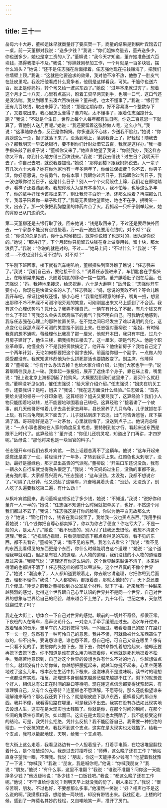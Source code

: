 ```yaml
---
---
---
```

title: 三十一
---



岳母六十大寿，董柳姐妹早就商量好了要庆贺一下，商量的结果是到枫叶宾馆去订一桌。前一天董柳对我说：“送多少钱？”我说：“你们姐妹商量去，董卉送多少，你也送多少，她也是拿工资的人了。”董柳说：“我今天才知道，董卉她准备送六百块钱，搞得我措手不及。”我说：“你妹妹刚参加工作，一个月就是一百多块钱，摆什么派头？”她说：“还不是任志强在后面撑着。任志强他现在把钱赚海了，把我们往墙壁上顶。”我说：“这就是他要追求的效果，我对他不冷不热，他憋了一肚皮气在肚皮里呢。我没把他看成什么竞争者，他倒是这样看我，可笑。干脆你也送六百，反正是你妈妈，转个弯又给一波买东西了。”她说：“过年本来就过穷了，想着这个月才二十八天，心里有点高兴，盼着工资早两天到手，也喘一口气，这口气还是没法喘。我又到哪里去凑六百块钱来？董卉呢，也太不懂事了。”我说：“银行里还有几百块钱，取出来算了。”她说：“那是定期存款，好不容易凑一个整数存下了，又要取出来，我心里怎么舍得？董卉呢，太不懂事了，跟着任志强跑什么跑？”我说：“不就是个生日，世界上每个人每年都有生日呢，你送二百意思一下就算了，管他别人送几百呢。”她说：“我还要留着这张脸做人呢，这么小气。”我说：“这事随你去办，反正是你妈妈。你多送我不心疼，少送我不脸红。”她说：“你肩膀这么一歪，担子就落下来了。没落到地上，落到我身上了，好轻松！随我去办？那我明天一早去抢银行，要不到你们计财处借它五百，我就是这样办。”我一根手指头敲了敲桌子说：“董柳你又来了。”她直直地望了我说：“你随我办，我这样办你又不肯。你到什么地方借三百块钱来。”我说：“要我去借钱？过生日？我明天不去了，你自己去吧，就说我要加班。”她说：“那你到楼下跟我妈妈说去。人一辈子有几次六十大寿？她在你池家也有一年多两年了，你给过保姆费？你不去，你男子汉，你好意思说，你有勇气，你有本事！我跟你过苦日子，我妈跟你过苦日子，我一波也跟你过苦日子，这是什么日子？别人一个个火箭般往上蹿，我们老在原地踏步，看样子还要踏到老。我想你池大为是有本事的人，我不怕等，也等这么多年了，你的拿手好戏也该亮出来了，别让我母子白盼一场，还那么端着？再端那么几年，我母子陪着你一辈子吹灯了。”我毫无表情地望着她，她也不在乎，抿嘴笑一笑，出去了。那一笑像把我胸膛里的炸药库点了火，我抓起一只杯子刚举起来，她的背影已从门边消失。

第二天董柳还是去银行取了钱，回来她说：“钱是取回来了，不过还是要尽快补回去，一个家总不能没有点钱垫着，万一我一波应急要用点钱呢，对不对？”我说：“你说的总是对的，你什么时候错过，就算你说错了也是对的，因为是你说的。”她说：“那讲好了，下个月起你只能留五块钱在身上做零用钱，留十块，那太浪费了。”我说：“你说的就是对的，不过……”她马上问：“不过什么？”我说：“不过……不过也没什么可不过的，对不对？”

下午刚下班回家，楼下就有汽车喇叭响，董柳探头到窗外瞧了瞧说：“任志强来了。”我说：“我们自己去，要他接干什么！”说着任志强进来了，车钥匙套在手指头上，在眼前晃来晃去，头随着钥匙的移动一摆一摆的。董卉腆着肚子跟在后面。任志强说：“妈，我特地来接您，给您祝寿，六十是大寿啊！”岳母说：“志强你开车要小心，你现在是快做父亲的人了。”任志强说：“妈，您说的我敢不听？等会儿瞧我开车吧，保证比蚂蚁还慢，够小心吧！”我看他那得意的样子，嘴角一抿，想显出那种不冷不热深不可测冷眼旁观的笑意，可刚刚显出来又马上感到了不合适。我有这个心理优势吗？凭什么？我弄不懂自己。一辆车有什么了不起，有几个钱又有什么了不起？可我怎么会失去居高临下的勇气？我不明白自己。可我确切地感到，我与任志强在心理上的那种位置关系，在不觉之间已经发生了难以说明的变化，这点变化让我那点深不可测的笑意挂不到脸上来。任志强对董柳说：“姐姐，有时候我真的想不通呢，蒋经理他比我高了那一厘米，他就开本田，我只有丰田。过几个月房子建好了，他住三楼，把我挤到五楼去了。这一厘米，硬是气死人。他是个职业革命家，他懂业务？不是我把贷款搞定了，他开车？他住新房子？我给自己定了一个两年计划，无论如何都要把这个副字去掉。前面给你缀一个副字，一点做人的感受都没有。我就知道林彪他为什么拼死拼活也要搞政变了。副主席，他睡得着？”董柳说：“你有什么办法去掉？也给大家介绍介绍，让我们大家也学一学。”说着眼睛往我身上一轮。我拿起一张报纸，展开了遮住半个身子，靠在床上看，嘴里说：“报上说北京上海都刮起了抢购风，大概要刮到我们这里来了，要买什么就赶快。”董柳没听见似的，催任志强说：“给大家介绍介绍。”任志强说：“姐夫在机关工作，还要我讲？是吧，姐夫？”我说：“我在这方面没什么经验。”任志强说：“首先要给关键的领导一个好印象吧，这算经验？姐夫又要骂我了，这算经验？我们小人物只能围着地球转，总不能要地球围着自己转吧。这算经验？”接着讲了一个故事，前几天他哥哥带着儿子去县长家去拜年，县长家养了几只乌龟，儿子就抓在手上玩，有只乌龟爬到床下面去了，儿子就钻到床下去捉。出门时告诉爸爸，床下摆满了酒。哥哥刚好是送了一对茅台，心里就后悔了，没送到点子上。他说完总结说：“一点小事也要站在人家的角度反复考虑，要特别到位才行。看起来送东西是跟不上时代了。这算经验？”董卉说：“你侄儿还机灵呢，知道出了门再讲，才四岁呢。”岳母说：“那他将来也是一块当官的料子。”

任志强开车带我们去枫叶宾馆，一路上话题总离不了这辆车。他说：“这车开起来感觉还是差了一点，蒋经理开了一年多，才转到我手上来。红颜色也太刺眼了，没劲，最好是墨绿色，那才显出高贵的气派呢。”董柳说：“开进口车还说没劲，我有一辆永久自行车就觉得劲头很足了。”我说：“今天妈妈过生日，没劲的事都不说，说有劲的事，大家都高兴高兴。”任志强说：“这车没劲，太没劲，我都不想说它了。”可隔了几分钟，他又说起了这辆车，兴奋地晃着头说：“没劲，太没劲了，别人吃了头遍要我吃第二遍，有什么劲！”

从枫叶宾馆回来，我问董柳这顿饭花了多少钱，她说：“不知道。”我说：“说好你和董卉一人一半的。”她说：“任志强不知道什么时候就把单买了，也好，不然这个月我们都过不去了。”我说：“任志强这是打你的脸呢，你以为他平白无故那么大方？”她说：“管他打什么，钱省在我口袋里了，我给我一波也买点东西。”我用手指着她说：“几个钱你把自尊心都卖掉了，你以为你占了便宜？你吃亏大了，不是一般的大，是太大了。”她说：“我不玩虚的，别人付了钱我还去恨他，我想不清这个道理。”我说：“近视眼近视眼，只看见眼皮底下那点看得见的东西，看不见的东西，都不去看它。”董柳笑了说：“看不见的东西，我怎么去看它？”我说：“看不见的东西比看得见的东西更是个东西，你什么时候能明白这个道理！”她说：“这个道理我早就明白，但那是有钱人的道理，大人物的道理，我们没钱的小人物的道理要反过来讲。”我叹气说：“道理还有你这么讲的，这个世界越来越讲不清了，本来讲得清的也都讲不清了！任志强这样的都可以甩派头，这个世界真的不像个世界了。”她说：“潮流来了，人人都知道要跟着走，你去跟它讲道理，它把你甩到后面去，理都不理你。”我说：“人人都聪明，都跟着走，那就太他妈的了，天下总还要几个傻瓜。”睡觉之前我对董柳说到办公室拿个材料，就下了楼。近来我有一种越来越强烈的感觉，觉得这个世界跟自己心里认识的世界并不是同一个世界，自己对世界的想象与世界给自己的经验，越来越合不上拍了。九十年代，世纪之末，天忽然就翻过来了吗？

我走在大街上，想体会一下自己对世界的感觉。眼前的一切并不奇怪，都很正常。下夜班的人在等车，高声议论什么。一对恋人手牵手缓缓走过去。洒水车开过来，放着轻柔的音乐。骑单车的人把铃按得飞响，一闪而过。我看着自己的影子在路灯下一长一短，忽然有了一种可怜自己的意思。我并不傻，可就像被什么东西罩住了似的，伸不出头。要说怨谁吧，谁也怨不着。怨自己吧，可自己又错在哪里？像有一只看不见的手，要把你的头摁下去，摁下去，你拼命挣扎着想抬起来，他却还要再摁下去摁下去。你不知道是谁在这么用力地摁着你，可他就是死死地摁着不松手。我痛苦地意识到，自己对这个世界的设想也许有什么不对的地方，你越想做点什么，就越没有什么给你做，你越想把腰挺起来，就越叫你挺不起来。心里空荡荡地过了这么几年，根本没在生活中扎下根来，这滋味真不是滋味啊。读书时的理想一点都没有实现，相反，那理想本身倒越来越渺茫越来越抓不住了。剩下的就想做个好人，相信总有公正在时间的路口等待吧。现在连这点信念都变得犹豫起来，有谁理解自己，又有什么在等待？连董柳也不愿理解，不愿等待，那么还能指望谁来理解谁来等待？那么我还剩下什么？就是眼皮底下那点东西，董柳看见的那点东西。我并不傻，我看得见路在哪里，可是我迈不出去。我实在没有办法如此现实地去设想人生，这实在是太现实也太残酷了。你就是你，在那个时间的瞬间，在那个空间的角落生存着的你，如此而已。这实在是太现实也太残酷了，我不能接受这样的结论。可是，我凭什么拒绝，凭什么反抗？我不能回答自己。我需要一种拒绝的理由，一个反抗的支点，我找不到这个支点，这实在是太现实也太残酷了。给我一个支点，我可以撬起地球，天啊，给我一个支点吧。

在大街上这么走着，我看见路边有一个人担着担子，打着手电筒，在垃圾堆里翻找着什么，是个捡破烂的人。我走过去打招呼说：“师傅，这么晚了还在工作？”他站直身子望我一眼，不理我。我说：“朋友，你这一天能挣多少钱呢？”他望着我犹豫了一下说：“你喊我？”我说：“朋友，我是喊你呢。”他说：“你喊我朋友？”我说：“朋友。”他说：“有什么事，这里不准翻？”我说：“谁说不准翻？问你这一天能挣多少钱？”他迟疑地说：“多少钱？一口饭钱吧。”我说：“都这么晚了还在工作呢。”他说：“不干谁给你饭吃？到明天早上就没我的份了，别人来过了。”我说：“很辛苦啊，朋友。不过也好，不要想那么多事。”他凄然一笑说：“好？相声也不是这么说的啊。”我摸摸口袋，想给他一两块钱，却没有带钱出来。我往回走，上楼的时候，感到了一阵莫名其妙的轻松，又自嘲地笑一声，推开了房门。
